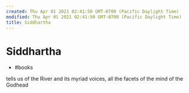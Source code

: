 ```yaml
---
created: Thu Apr 01 2021 02:41:50 GMT-0700 (Pacific Daylight Time)
modified: Thu Apr 01 2021 02:41:50 GMT-0700 (Pacific Daylight Time)
title: Siddhartha
---
```

# Siddhartha
- #books

tells us of the River and its myriad voices, all the facets of the mind of the Godhead
